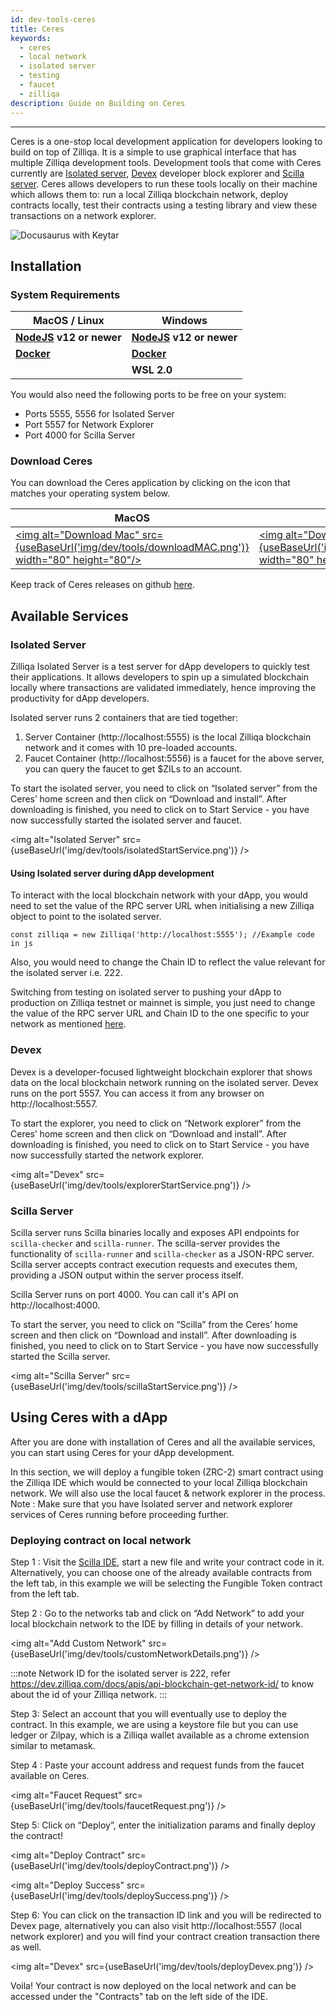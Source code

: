 ```yaml
---
id: dev-tools-ceres
title: Ceres
keywords:
  - ceres
  - local network
  - isolated server
  - testing
  - faucet
  - zilliqa
description: Guide on Building on Ceres
---
```


---


Ceres is a one-stop local development application for developers looking to build on top of Zilliqa.
It is a simple to use graphical interface that has multiple Zilliqa development tools.
Development tools that come with Ceres currently are [Isolated server](#isolated-server), [Devex](#devex) developer block explorer and [Scilla server](#scilla-server).
Ceres allows developers to run these tools locally on their machine which allows them to: run a local Zilliqa blockchain network,
deploy contracts locally, test their contracts using a testing library and view these transactions on a network explorer.

![Docusaurus with Keytar](/img/dev/tools/ceres.png)

## Installation

### System Requirements

| MacOS / Linux                                     | Windows                                           |
| ------------------------------------------------- | ------------------------------------------------- |
| **[NodeJS](https://nodejs.org/en/) v12 or newer** | **[NodeJS](https://nodejs.org/en/) v12 or newer** |
| **[Docker](https://www.docker.com/get-started)**  | **[Docker](https://www.docker.com/get-started)**  |
|                                                   | **WSL 2.0**                                       |

You would also need the following ports to be free on your system:

- Ports 5555, 5556 for Isolated Server
- Port 5557 for Network Explorer
- Port 4000 for Scilla Server

### Download Ceres

You can download the Ceres application by clicking on the icon that matches your operating system below.

| MacOS                                                                                                                                                                           | Windows                                                                                                                                                                                        | Linux                                                                                                                                                                                     |
| ------------------------------------------------------------------------------------------------------------------------------------------------------------------------------- | ---------------------------------------------------------------------------------------------------------------------------------------------------------------------------------------------- | ----------------------------------------------------------------------------------------------------------------------------------------------------------------------------------------- |
| [<img alt="Download Mac" src={useBaseUrl('img/dev/tools/downloadMAC.png')} width="80" height="80"/>](https://github.com/Zilliqa/ceres/releases/latest/download/Ceres-0.2.5.dmg) | [<img alt="Download Windows" src={useBaseUrl('img/dev/tools/downloadWindows.png')} width="80" height="80" />](https://github.com/Zilliqa/ceres/releases/latest/download/Ceres.Setup.0.2.5.exe) | [<img alt="Download Linux" src={useBaseUrl('img/dev/tools/downloadLinux.png')} width="80" height="80" />](https://github.com/Zilliqa/ceres/releases/latest/download/Ceres-0.2.5.AppImage) |

Keep track of Ceres releases on github [here](https://github.com/Zilliqa/ceres/releases).

## Available Services

### Isolated Server

Zilliqa Isolated Server is a test server for dApp developers to quickly test their applications.
It allows developers to spin up a simulated blockchain locally where transactions are validated immediately, hence improving the productivity for dApp developers.

Isolated server runs 2 containers that are tied together:

1. Server Container (http://localhost:5555) is the local Zilliqa blockchain network and it comes with 10 pre-loaded accounts.
2. Faucet Container (http://localhost:5556) is a faucet for the above server, you can query the faucet to get $ZILs to an account.

To start the isolated server, you need to click on “Isolated server” from the Ceres’ home screen and then click on
“Download and install”. After downloading is finished, you need to click on to Start Service - you have now successfully started
the isolated server and faucet.

<img
  alt="Isolated Server"
  src={useBaseUrl('img/dev/tools/isolatedStartService.png')}
/>

#### Using Isolated server during dApp development

To interact with the local blockchain network with your dApp, you would need to set the value of the RPC server URL when
initialising a new Zilliqa object to point to the isolated server.

`const zilliqa = new Zilliqa('http://localhost:5555'); //Example code in js`

Also, you would need to change the Chain ID to reflect the value relevant for the isolated server i.e. 222.

Switching from testing on isolated server to pushing your dApp to production on Zilliqa testnet or mainnet is simple,
you just need to change the value of the RPC server URL and Chain ID to the one specific to your network as mentioned [here](https://dev.zilliqa.com/docs/apis/api-introduction).

### Devex

Devex is a developer-focused lightweight blockchain explorer that shows data on the local blockchain network running on the
isolated server. Devex runs on the port 5557. You can access it from any browser on http://localhost:5557.

To start the explorer, you need to click on “Network explorer” from the Ceres’ home screen and then click on
“Download and install”. After downloading is finished, you need to click on to Start Service -
you have now successfully started the network explorer.

<img alt="Devex" src={useBaseUrl('img/dev/tools/explorerStartService.png')} />

### Scilla Server

Scilla server runs Scilla binaries locally and exposes API endpoints for `scilla-checker` and `scilla-runner`.
The scilla-server provides the functionality of `scilla-runner` and `scilla-checker` as a JSON-RPC server.
Scilla server accepts contract execution requests and executes them, providing a JSON output within the
server process itself.

Scilla Server runs on port 4000. You can call it's API on http://localhost:4000.

To start the server, you need to click on “Scilla” from the Ceres’ home screen and then click on “Download and install”.
After downloading is finished, you need to click on to Start Service - you have now successfully started the Scilla server.

<img
  alt="Scilla Server"
  src={useBaseUrl('img/dev/tools/scillaStartService.png')}
/>

## Using Ceres with a dApp

After you are done with installation of Ceres and all the available services, you can start using Ceres for your dApp development.

In this section, we will deploy a fungible token (ZRC-2) smart contract using the Zilliqa IDE which would be connected to your
local Zilliqa blockchain network. We will also use the local faucet & network explorer in the process.
Note : Make sure that you have Isolated server and network explorer services of Ceres running before proceeding further.

### Deploying contract on local network

Step 1 : Visit the [Scilla IDE](https://ide.zilliqa.com/), start a new file and write your contract code in it.
Alternatively, you can choose one of the already available contracts from the left tab, in this example we will be selecting the Fungible Token contract from the left tab.

Step 2 : Go to the networks tab and click on “Add Network” to add your local blockchain network to the IDE by filling in
details of your network.

<img
  alt="Add Custom Network"
  src={useBaseUrl('img/dev/tools/customNetworkDetails.png')}
/>

:::note
Network ID for the isolated server is 222, refer https://dev.zilliqa.com/docs/apis/api-blockchain-get-network-id/ to
know about the id of your Zilliqa network.
:::

Step 3: Select an account that you will eventually use to deploy the contract. In this example, we are using a keystore file but you can use ledger or Zilpay, which is a Zilliqa wallet available as a chrome extension similar to metamask.

Step 4 : Paste your account address and request funds from the faucet available on Ceres.

<img alt="Faucet Request" src={useBaseUrl('img/dev/tools/faucetRequest.png')} />

Step 5: Click on “Deploy”, enter the initialization params and finally deploy the contract!

<img
  alt="Deploy Contract"
  src={useBaseUrl('img/dev/tools/deployContract.png')}
/>

<img alt="Deploy Success" src={useBaseUrl('img/dev/tools/deploySuccess.png')} />

Step 6: You can click on the transaction ID link and you will be redirected to Devex page, alternatively you can also visit http://localhost:5557 (local network explorer) and you will find your contract creation transaction there as well.

<img alt="Devex" src={useBaseUrl('img/dev/tools/deployDevex.png')} />

Voila! Your contract is now deployed on the local network and can be accessed under the "Contracts" tab on the left side of the IDE.
